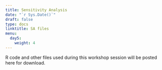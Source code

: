 ---
title: Sensitivity Analysis
date: "`r Sys.Date()`"
draft: false
type: docs
linktitle: SA files
menu:
  day5:
    weight: 4
---

R code and other files used during this workshop session will be posted here for download.

<!-- R code and other files used during this workshop session will be posted here for download the morning of Aug. 31. -->

<!-- ## R code demo & walkthrough - 3-state Markov model with sensitivity analyses -->

<!-- [Download demo code](../../../Course_Modularization/Sensitivity analysis/Markov 3-state SA/Markov_3state_SA_time.Rmd) -->

<!-- [Download model function code](../../../Course_Modularization/Sensitivity analysis/Markov 3-state SA/Functions_markov_3state_time.R) -->

<!-- ## Exercise - Markov Sick-Sicker model with sensitivity analyses -->

<!-- [Download exercise handout](../../../Course_Modularization/Sensitivity analysis/Markov Sick-Sicker SA/exercise worksheets/markov_sick-sicker_time_SA_exercise.html) -->

<!-- [Download excercise template](../../../Course_Modularization/Sensitivity analysis/Markov Sick-Sicker SA/templates/markov_sick-sicker_time_SA_template.Rmd) -->

<!-- [Download model function template](../../../Course_Modularization/Sensitivity analysis/Markov Sick-Sicker SA/templates/Functions_markov_sick-sicker_time.R) -->

<!-- [Download excercise solutions](../../../Course_Modularization/Sensitivity analysis/Markov Sick-Sicker SA/solutions/markov_sick-sicker_time_SA_solutions.Rmd) -->

<!-- [Download model function solution code](../../../Course_Modularization/Sensitivity analysis/Markov Sick-Sicker SA/solutions/Functions_markov_sick-sicker_time.R) -->


